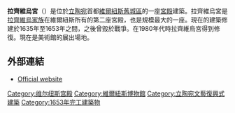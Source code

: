 {{expand|time=2015-01-19T15:01:39+00:00}}
{{unreferenced|time=2015-01-19T15:01:39+00:00}}
{{Coord|54|41|02|N|25|16|49|E|type:landmark|display=title}}
{{Infobox building
| building_name       = 蒂希基維茨宮
| native_building_name= {{lang-lt|Radvilų rūmai}}
|image=Radvila_Palace_in_Vilnius.jpg
|image_size=300px
|caption=蒂希基維茨宮
|location_town=[[維爾紐斯|維爾紐斯]]
|location_country={{LIT}}
|architect=
|client=
|engineer=
|construction_start_date=1635年至1653年
| altitude            =
|completion_date=
|date_demolished=
|cost=
|structural_system=
|style=[[新文藝復興建築|新文藝復興建築]]
}}
'''拉齊維烏宮'''（{{lang-lt|Radvilų rūmai}}）是位於[[立陶宛|立陶宛]]首都[[維爾紐斯|維爾紐斯]][[維爾紐斯舊城|舊城區]]的一座[[宮殿|宮殿]]建築。拉齊維烏宮是[[拉齊維烏家族|拉齊維烏家族]]在維爾紐斯所有的第二座宮殿，也是規模最大的一座。現在的建築修建於1635年至1653年之間，之後曾毀於戰爭。在1980年代時拉齊維烏宮得到修復。現在是美術館的展出場地。
==外部連結==
* [https://www.ldm.lt/en/rrm/ Official website] {{Wayback|url=https://www.ldm.lt/en/rrm/ |date=20191110163456 }}

{{Authority control}}
{{DEFAULTSORT:Radziwill Palace, Vilnius}}
[[Category:维尔纽斯宫殿|Category:维尔纽斯宫殿]]
[[Category:維爾紐斯博物館|Category:維爾紐斯博物館]]
[[Category:立陶宛文藝復興式建築|Category:立陶宛文藝復興式建築]]
[[Category:1653年完工建築物|Category:1653年完工建築物]]